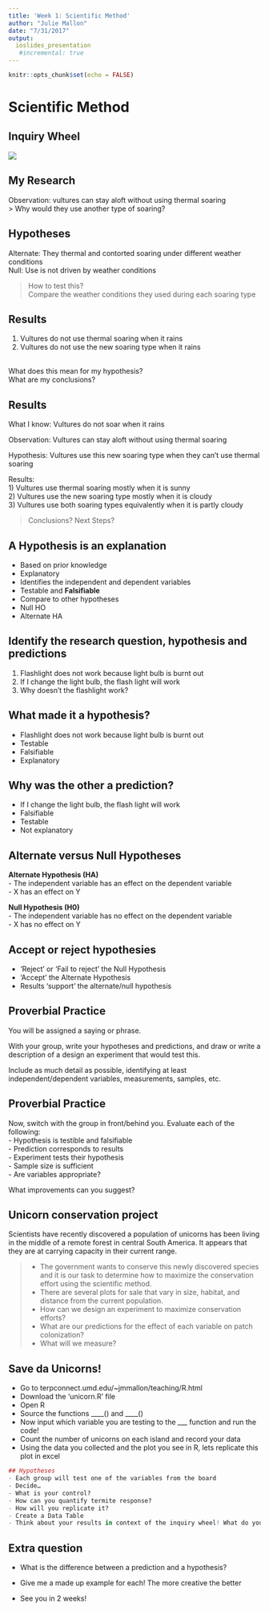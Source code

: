 ---
title: 'Week 1: Scientific Method'
author: "Julie Mallon"
date: "7/31/2017"
output: 
  ioslides_presentation
   #incremental: true
---

```{r setup, include=FALSE}
knitr::opts_chunk$set(echo = FALSE)
```


# Scientific Method

## Inquiry Wheel
![](filepath)

## My Research
Observation: vultures can stay aloft without using thermal soaring  
> Why would they use another type of soaring?

## Hypotheses
Alternate: They thermal and contorted soaring under different weather conditions  
Null: Use is not driven by weather conditions    

> How to test this?  
> Compare the weather conditions they used during each soaring type

## Results  
#. Vultures do not use thermal soaring when it rains    
#. Vultures do not use the new soaring type when it rains   
<br> 

What does this mean for my hypothesis?   
What are my conclusions?  

## Results
What I know: Vultures do not soar when it rains  

Observation: Vultures can stay aloft without using thermal soaring  

Hypothesis: Vultures use this new soaring type when they can’t use thermal soaring  

Results:   
1) Vultures use thermal soaring mostly when it is sunny  
2) Vultures use the new soaring type mostly when it is cloudy  
3) Vultures use both soaring types equivalently when it is partly cloudy  

> Conclusions? Next Steps?


## A Hypothesis is an explanation  
- Based on prior knowledge  
- Explanatory  
- Identifies the independent and dependent variables  
- Testable and **Falsifiable**  
- Compare to other hypotheses  
- Null HO  
- Alternate HA  


## Identify the research question, hypothesis and predictions  
#. Flashlight does not work because light bulb is burnt out  
#. If I change the light bulb, the flash light will work  
#. Why doesn’t the flashlight work?  

## What made it a hypothesis?  
- Flashlight does not work because light bulb is burnt out  
- Testable  
- Falsifiable  
- Explanatory  

## Why was the other a prediction?  
- If I change the light bulb, the flash light will work  
- Falsifiable  
- Testable  
- Not explanatory  

## Alternate versus Null Hypotheses  
**Alternate Hypothesis (HA)**    
- The independent variable has an effect on the dependent variable    
- X has an effect on Y 
  

**Null Hypothesis (H0)**   
- The independent variable has no effect on the dependent variable   
- X has no effect on Y   

## Accept or reject hypothesies
- ‘Reject’ or ‘Fail to reject’ the Null Hypothesis
- ‘Accept’ the Alternate Hypothesis
- Results ‘support’ the alternate/null hypothesis

## Proverbial Practice
You will be assigned a saying or phrase.  

With your group, write your hypotheses and predictions, and draw or write a description of a design an experiment that would test this.  

Include as much detail as possible, identifying at least independent/dependent variables, measurements, samples, etc.

  
## Proverbial Practice 
 Now, switch with the group in front/behind you. Evaluate each of the following:  
   - Hypothesis is testible and falsifiable  
   - Prediction corresponds to results  
   - Experiment tests their hypothesis  
   - Sample size is sufficient  
   - Are variables appropriate?  
  
  What improvements can you suggest?  


## Unicorn conservation project 
Scientists have recently discovered a population of unicorns has been living in the middle of a remote forest in central South America. It appears that they are at carrying capacity in their current range.  

>- The government wants to conserve this newly discovered species and it is our task to determine how to maximize the conservation effort using the scientific method.  
>- There are several plots for sale that vary in size, habitat, and distance from the current population.   
>- How can we design an experiment to maximize conservation efforts?  
>- What are our predictions for the effect of each variable on patch colonization?
>- What will we measure?

## Save da Unicorns!
- Go to terpconnect.umd.edu/~jmmallon/teaching/R.html
- Download the 'unicorn.R' file
- Open R
- Source the functions ____() and ____()
- Now input which variable you are testing to the ___ function and run the code!
- Count the number of unicorns on each island and record your data
- Using the data you collected and the plot you see in R, lets replicate this plot in excel

```{r,include=FALSE,eval=FALSE}
## Hypotheses
- Each group will test one of the variables from the board  
- Decide…  
- What is your control?  
- How can you quantify termite response?  
- How will you replicate it?  
- Create a Data Table  
- Think about your results in context of the inquiry wheel! What do you know now?  

```

## Extra question
- What is the difference between a prediction and a hypothesis?
- Give me a made up example for each! The more creative the better

- See you in 2 weeks!






